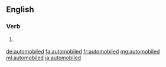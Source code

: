 ==English==

===Verb===
{{head|en|verb form}}

# {{context|dated|lang=en}} {{en-past of|automobile}}

[[de:automobiled]]
[[fa:automobiled]]
[[fr:automobiled]]
[[mg:automobiled]]
[[ml:automobiled]]
[[ja:automobiled]]